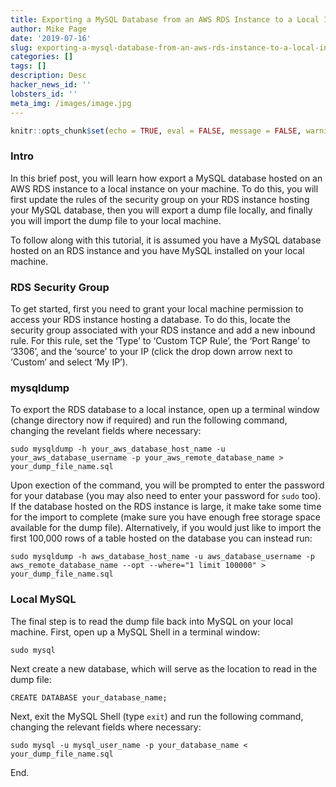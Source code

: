 ```yaml
---
title: Exporting a MySQL Database from an AWS RDS Instance to a Local Instance
author: Mike Page
date: '2019-07-16'
slug: exporting-a-mysql-database-from-an-aws-rds-instance-to-a-local-instance
categories: []
tags: []
description: Desc
hacker_news_id: ''
lobsters_id: ''
meta_img: /images/image.jpg
---
```


```r
knitr::opts_chunk$set(echo = TRUE, eval = FALSE, message = FALSE, warning = FALSE, fig.align = "center")
```

### Intro

In this brief post, you will learn how export a MySQL database hosted on an AWS RDS instance to a local instance on your machine. To do this, you will first update the rules of the security group on your RDS instance hosting your MySQL database, then you will export a dump file locally, and finally you will import the dump file to your local machine.

To follow along with this tutorial, it is assumed you have a MySQL database hosted on an RDS instance and you have MySQL installed on your local machine.

### RDS Security Group

To get started, first you need to grant your local machine permission to access your RDS instance hosting a database. To do this, locate the security group associated with your RDS instance and add a new inbound rule. For this rule, set the 'Type' to 'Custom TCP Rule', the 'Port Range' to '3306', and the 'source' to your IP (click the drop down arrow next to 'Custom' and select 'My IP').

### mysqldump

To export the RDS database to a local instance, open up a terminal window (change directory now if required) and run the following command, changing the revelant fields where necessary:

```
sudo mysqldump -h your_aws_database_host_name -u your_aws_database_username -p your_aws_remote_database_name > your_dump_file_name.sql
```
Upon exection of the command, you will be prompted to enter the password for your database (you may also need to enter your password for `sudo` too). If the database hosted on the RDS instance is large, it make take some time for the import to complete (make sure you have enough free storage space available for the dump file). Alternatively, if you would just like to import the first 100,000 rows of a table hosted on the database you can instead run:

```
sudo mysqldump -h aws_database_host_name -u aws_database_username -p aws_remote_database_name --opt --where="1 limit 100000" > your_dump_file_name.sql
```

### Local MySQL

The final step is to read the dump file back into MySQL on your local machine. First, open up a MySQL Shell in a terminal window:

```
sudo mysql
```

Next create a new database, which will serve as the location to read in the dump file:

```
CREATE DATABASE your_database_name;
```

Next, exit the MySQL Shell (type `exit`) and run the following command, changing the relevant fields where necessary:

```
sudo mysql -u mysql_user_name -p your_database_name < your_dump_file_name.sql
```

End.